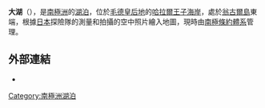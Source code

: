 {{coord|69|1|S|39|34|E|region:AQ_type:waterbody|display=title}}

'''大湖'''（{{lang-en|Lake O-ike}}），是[[南極洲|南極洲]]的[[湖泊|湖泊]]，位於[[毛德皇后地|毛德皇后地]]的[[哈拉爾王子海岸|哈拉爾王子海岸]]，處於[[翁古爾島|翁古爾島]]東端，根據[[日本|日本]]探險隊的測量和拍攝的空中照片繪入地圖，現時由[[南極條約體系|南極條約體系]]管理。

==外部連結==
* {{usgs-gazetteer}}

{{Antarctica-geo-stub}}
[[Category:南極洲湖泊|Category:南極洲湖泊]]